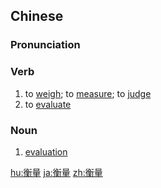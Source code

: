 ==Chinese==
{{zh-forms}}

===Pronunciation===
{{zh-pron
|m=héngliáng,tl=y
|c=hang4 loeng6
|cat=v,n
}}

===Verb===
{{zh-verb}}

# to [[weigh]]; to [[measure]]; to [[judge]]
# to [[evaluate]]

===Noun===
{{zh-noun}}

# [[evaluation]]

[[hu:衡量]]
[[ja:衡量]]
[[zh:衡量]]